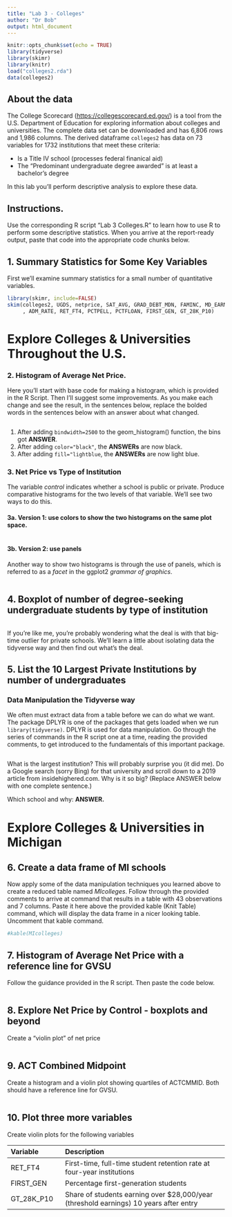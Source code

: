 ```yaml
---
title: "Lab 3 - Colleges"
author: "Dr Bob"
output: html_document
---
```


```r
knitr::opts_chunk$set(echo = TRUE)
library(tidyverse)
library(skimr)
library(knitr)
load("colleges2.rda")
data(colleges2)
```


## About the data

The College Scorecard (<https://collegescorecard.ed.gov/>) is a tool from the U.S. Department of Education for exploring information about colleges and universities. The complete data set can be downloaded and has 6,806 rows and 1,986 columns. The derived dataframe `colleges2` has data on 73 variables for 1732 institutions that meet these criteria:

* Is a Title IV school (processes federal finanical aid)
* The "Predominant undergraduate degree awarded" is at least a bachelor's degree

In this lab you'll perform descriptive analysis to explore these data. 

## Instructions. 

Use the corresponding R script "Lab 3 Colleges.R" to learn how to use R to perform some descriptive statistics. When you arrive at the report-ready output, paste that code into the appropriate code chunks below. 


## 1. Summary Statistics for Some Key Variables

First we'll examine summary statistics for a small number of quantitative variables.

```r
library(skimr, include=FALSE)
skim(colleges2, UGDS, netprice, SAT_AVG, GRAD_DEBT_MDN, FAMINC, MD_EARN_WNE_P10
     , ADM_RATE, RET_FT4, PCTPELL, PCTFLOAN, FIRST_GEN, GT_28K_P10)
```
  
  
# Explore Colleges & Universities Throughout the U.S.


### 2. Histogram of Average Net Price. 

Here you'll start with base code for making a histogram, which is provided in the R Script. Then I'll suggest some improvements. As you make each change and see the result, in the sentences below, replace the bolded words in the sentences below with an answer about what changed.

```r

```

1. After adding `bindwidth=2500` to the geom_histogram() function, the bins got **ANSWER**.
2. After adding `color="black"`, the **ANSWERs** are now black.
3. After adding `fill="lightblue`, the **ANSWERs** are now light blue.


### 3. Net Price vs Type of Institution

The variable *control* indicates whether a school is public or private. Produce comparative histograms for the two levels of that variable. We'll see two ways to do this. 

#### 3a. Version 1: use colors to show the two histograms on the same plot space.

```r

```

#### 3b. Version 2: use panels

Another way to show two histograms is through the use of panels, which is referred to as a *facet* in the ggplot2 *grammar of graphics*. 

```r

```


## 4. Boxplot of number of degree-seeking undergraduate students by type of institution

```r

```

If you're like me, you're probably wondering what the deal is with that big-time outlier for private schools. We'll learn a little about isolating data the tidyverse way and then find out what's the deal. 


## 5. List the 10 Largest Private Institutions by number of undergraduates

### Data Manipulation the Tidyverse way

We often must extract data from a table before we can do what we want. The package DPLYR is one of the packages that gets loaded when we run `library(tidyverse)`. DPLYR is used for data manipulation. Go through the series of commands in the R script one at a time, reading the provided comments, to get introduced to the fundamentals of this important package. 

```r

```

What is the largest institution? This will probably surprise you (it did me). Do a Google search (sorry Bing) for that university and scroll down to a 2019 article from insidehighered.com. Why is it so big? (Replace ANSWER below with one complete sentence.)

Which school and why: **ANSWER.**



# Explore Colleges & Universities in Michigan

## 6. Create a data frame of MI schools

Now apply some of the data manipulation techniques you learned above to create a reduced table named *MIcolleges*. Follow through the provided comments to arrive at command that results in a table with 43 observations and 7 columns. Paste it here above the provided  kable (Knit Table) command, which will display the data frame in a nicer looking table. Uncomment that kable command.

```r

#kable(MIcolleges)
```


## 7. Histogram of Average Net Price with a reference line for GVSU 

Follow the guidance provided in the R script. Then paste the code below. 

```r

```


## 8. Explore Net Price by Control - boxplots and beyond

Create a "violin plot" of net price

```r

```

## 9. ACT Combined Midpoint

Create a histogram and a violin plot showing quartiles of ACTCMMID. Both should have a reference line for GVSU. 

```r

```

## 10. Plot three more variables

Create violin plots for the following variables

|Variable|Description|
|:-|:-----|
|RET_FT4 | First-time, full-time student retention rate at four-year institutions|
|FIRST_GEN | Percentage first-generation students|
|GT_28K_P10 | Share of students earning over $28,000/year (threshold earnings) 10 years after entry|

```r

```

